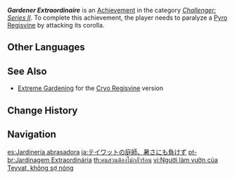 {{Achievement Infobox
|id           = 82059
|order id     = 2059
|category     = Challenger: Series II
|description  = Paralyze a [[Pyro Regisvine]] by attacking its corolla.
|requirements = 
|primogems    = 5
|tracking     = 
|topic        = Pyro Regisvine
}}
'''''Gardener Extraordinaire''''' is an [[Achievement]] in the category ''[[Challenger: Series II]]''. To complete this achievement, the player needs to paralyze a [[Pyro Regisvine]] by attacking its corolla.
<!--
==Trivia==

==Video Guides==
{{EVT
|video1   = 
|caption1 = 
}}
-->
==Other Languages==
{{Other Languages
|en      = Gardener Extraordinaire
|zhs     = 提瓦特的园丁，不畏酷热
|zhs_rm  = Tíwǎtè de Yuándīng, Bù Wèi Kùrè
|zht     = 提瓦特的園丁，不畏酷熱
|zht_rm  = Tíwǎtè de Yuándīng, Bù Wèi Kùrè
|zh_tl   = Teyvat's Gardener, Not Afraid of the Heat
|ja      = テイワットの庭師、暑さにも負けず
|ja_rm   = Teiwatto no Niwashi, Atsusa ni mo Makezu
|ja_tl   = Teyvat's Gardener, Will Not Lose Even to Heat
|ko      = 티바트의 정원사는 더위를 두려워하지 않는다
|ko_rm   = Tibateu-ui Jeong'wonsaneun Deowireul Duryeowohaji Anneunda
|ko_tl   = Teyvat's Gardener Not Afraid of the Heat
|es      = Jardinería abrasadora
|es_tl   = Blazing Gardening
|fr      = Jardinage chaud
|fr_tl   = Hot Gardening
|ru      = Экстраординарное садоводство
|ru_tl   = Extraordinary Gardening
|th      = คนสวนต้องไม่กลัวร้อน
|th_rm   = 
|th_tl   = 
|vi      = Người làm vườn của Teyvat, không sợ nóng
|vi_tl   = Teyvat's Gardener, Not Afraid of the Heat
|de      = Heißester Gärtner von Teyvat
|de_tl   = Hottest Gardner of Teyvat
|id      = Tukang Kebun di Teyvat Tidak Boleh Takut Panas
|id_tl   = A Gardener in Teyvat Must Not Be Afraid of the Heat
|pt      = Jardinagem Extraordinária
|pt_tl   = 
|tr      = Olağanüstü Bahçıvan
|tr_tl   = Extraordinary Gardener
|it      = Pollice verdissimo
|it_tl   = 
}}

==See Also==
* [[Extreme Gardening]] for the [[Cryo Regisvine]] version

==Change History==
{{Change History|1.1}}
<!--
==References==
{{Reflist}}
-->
==Navigation==
{{Achievement Navbox|Challenger: Series II}}

[[es:Jardinería abrasadora]]
[[ja:テイワットの庭師、暑さにも負けず]]
[[pt-br:Jardinagem Extraordinária]]
[[th:คนสวนต้องไม่กลัวร้อน]]
[[vi:Người làm vườn của Teyvat, không sợ nóng]]